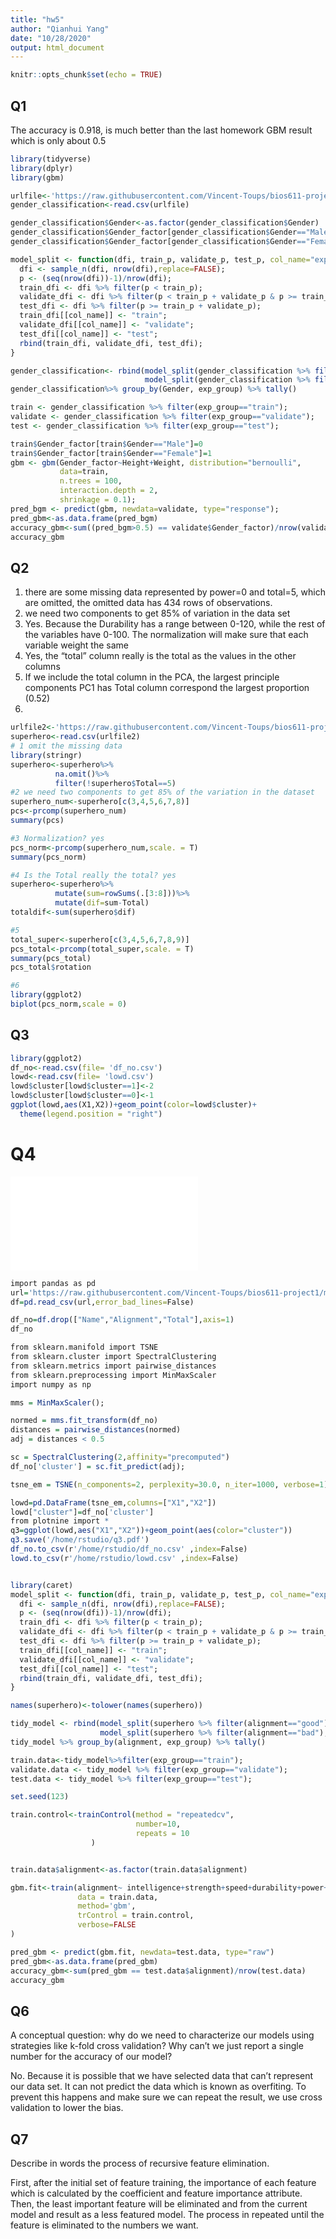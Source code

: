 ```yaml
---
title: "hw5"
author: "Qianhui Yang"
date: "10/28/2020"
output: html_document
---
```


```r
knitr::opts_chunk$set(echo = TRUE)
```

## Q1
The accuracy is 0.918, is much better than the last homework GBM result which is only about 0.5

```r

library(tidyverse)
library(dplyr)
library(gbm)

urlfile<-'https://raw.githubusercontent.com/Vincent-Toups/bios611-project1/master/source_data/datasets_26073_33239_weight-height.csv'
gender_classification<-read.csv(urlfile)

gender_classification$Gender<-as.factor(gender_classification$Gender)
gender_classification$Gender_factor[gender_classification$Gender=="Male"]=0
gender_classification$Gender_factor[gender_classification$Gender=="Female"]=1

model_split <- function(dfi, train_p, validate_p, test_p, col_name="exp_group"){
  dfi <- sample_n(dfi, nrow(dfi),replace=FALSE);
  p <- (seq(nrow(dfi))-1)/nrow(dfi);
  train_dfi <- dfi %>% filter(p < train_p);
  validate_dfi <- dfi %>% filter(p < train_p + validate_p & p >= train_p);
  test_dfi <- dfi %>% filter(p >= train_p + validate_p);
  train_dfi[[col_name]] <- "train";
  validate_dfi[[col_name]] <- "validate";
  test_dfi[[col_name]] <- "test";
  rbind(train_dfi, validate_dfi, test_dfi);
}

gender_classification<- rbind(model_split(gender_classification %>% filter(Gender=='Male'), 1/3, 1/3, 1/3),
                              model_split(gender_classification %>% filter(Gender=='Female'), 1/3, 1/3, 1/3));
gender_classification%>% group_by(Gender, exp_group) %>% tally()

train <- gender_classification %>% filter(exp_group=="train");
validate <- gender_classification %>% filter(exp_group=="validate");
test <- gender_classification %>% filter(exp_group=="test");

train$Gender_factor[train$Gender=="Male"]=0
train$Gender_factor[train$Gender=="Female"]=1
gbm <- gbm(Gender_factor~Height+Weight, distribution="bernoulli",
           data=train,
           n.trees = 100,
           interaction.depth = 2,
           shrinkage = 0.1);
pred_bgm <- predict(gbm, newdata=validate, type="response");
pred_gbm<-as.data.frame(pred_bgm)
accuracy_gbm<-sum((pred_bgm>0.5) == validate$Gender_factor)/nrow(validate);
accuracy_gbm
```

## Q2
1. there are some missing data represented by power=0 and total=5, which are omitted, the omitted data has 434 rows of observations.
2. we need two components to get 85% of variation in the data set
3. Yes. Because the Durability has a range between 0-120, while the rest of the variables have 0-100.
The normalization will make sure that each variable weight the same
4. Yes, the "total" column really is the total as the values in the other columns
5. If we include the total column in the PCA, the largest principle components PC1 has Total column correspond the largest proportion (0.52)
6.
```r
urlfile2<-'https://raw.githubusercontent.com/Vincent-Toups/bios611-project1/master/source_data/datasets_38396_60978_charcters_stats.csv'
superhero<-read.csv(urlfile2)
# 1 omit the missing data
library(stringr)
superhero<-superhero%>%
          na.omit()%>% 
          filter(!superhero$Total==5)
#2 we need two components to get 85% of the variation in the dataset
superhero_num<-superhero[c(3,4,5,6,7,8)]
pcs<-prcomp(superhero_num)
summary(pcs)

#3 Normalization? yes
pcs_norm<-prcomp(superhero_num,scale. = T)
summary(pcs_norm)

#4 Is the Total really the total? yes
superhero<-superhero%>%
          mutate(sum=rowSums(.[3:8]))%>%
          mutate(dif=sum-Total)
totaldif<-sum(superhero$dif)

#5 
total_super<-superhero[c(3,4,5,6,7,8,9)]
pcs_total<-prcomp(total_super,scale. = T)
summary(pcs_total)
pcs_total$rotation

#6
library(ggplot2)
biplot(pcs_norm,scale = 0)

```



## Q3 



```r

library(ggplot2)
df_no<-read.csv(file= 'df_no.csv')
lowd<-read.csv(file= 'lowd.csv')
lowd$cluster[lowd$cluster==1]<-2
lowd$cluster[lowd$cluster==0]<-1
ggplot(lowd,aes(X1,X2))+geom_point(color=lowd$cluster)+ 
  theme(legend.position = "right")


```

# Q4


![](/home/rstudio/q3.pdf)





```r

import pandas as pd
url='https://raw.githubusercontent.com/Vincent-Toups/bios611-project1/master/source_data/datasets_38396_60978_charcters_stats.csv'
df=pd.read_csv(url,error_bad_lines=False)

df_no=df.drop(["Name","Alignment","Total"],axis=1)
df_no

from sklearn.manifold import TSNE
from sklearn.cluster import SpectralClustering
from sklearn.metrics import pairwise_distances
from sklearn.preprocessing import MinMaxScaler
import numpy as np

mms = MinMaxScaler();

normed = mms.fit_transform(df_no)
distances = pairwise_distances(normed)
adj = distances < 0.5

sc = SpectralClustering(2,affinity="precomputed")
df_no['cluster'] = sc.fit_predict(adj);

tsne_em = TSNE(n_components=2, perplexity=30.0, n_iter=1000, verbose=1).fit_transform(df_no)

lowd=pd.DataFrame(tsne_em,columns=["X1","X2"])
lowd["cluster"]=df_no['cluster']
from plotnine import *
q3=ggplot(lowd,aes("X1","X2"))+geom_point(aes(color="cluster"))
q3.save('/home/rstudio/q3.pdf')
df_no.to_csv(r'/home/rstudio/df_no.csv' ,index=False)
lowd.to_csv(r'/home/rstudio/lowd.csv' ,index=False)



```



```r

library(caret)
model_split <- function(dfi, train_p, validate_p, test_p, col_name="exp_group"){
  dfi <- sample_n(dfi, nrow(dfi),replace=FALSE);
  p <- (seq(nrow(dfi))-1)/nrow(dfi);
  train_dfi <- dfi %>% filter(p < train_p);
  validate_dfi <- dfi %>% filter(p < train_p + validate_p & p >= train_p);
  test_dfi <- dfi %>% filter(p >= train_p + validate_p);
  train_dfi[[col_name]] <- "train";
  validate_dfi[[col_name]] <- "validate";
  test_dfi[[col_name]] <- "test";
  rbind(train_dfi, validate_dfi, test_dfi);
}

names(superhero)<-tolower(names(superhero))

tidy_model <- rbind(model_split(superhero %>% filter(alignment=="good"), 1/3, 1/3, 1/3),
                    model_split(superhero %>% filter(alignment=="bad"), 1/3, 1/3, 1/3));
tidy_model %>% group_by(alignment, exp_group) %>% tally()

train.data<-tidy_model%>%filter(exp_group=="train");
validate.data <- tidy_model %>% filter(exp_group=="validate");
test.data <- tidy_model %>% filter(exp_group=="test");

set.seed(123)

train.control<-trainControl(method = "repeatedcv",
                            number=10,
                            repeats = 10
                  )


train.data$alignment<-as.factor(train.data$alignment)

gbm.fit<-train(alignment~ intelligence+strength+speed+durability+power+combat,
               data = train.data,
               method='gbm',
               trControl = train.control,
               verbose=FALSE
)   

pred_gbm <- predict(gbm.fit, newdata=test.data, type="raw")
pred_gbm<-as.data.frame(pred_gbm)
accuracy_gbm<-sum(pred_gbm == test.data$alignment)/nrow(test.data)
accuracy_gbm

```
## Q6

A conceptual question: why do we need to characterize our models using
strategies like k-fold cross validation? Why can't we just report a
single number for the accuracy of our model?

No. Because it is possible that we have selected data that can't represent our data set. It can not predict the data which is known as overfiting. To prevent this happens and make sure we can repeat the result, we use cross validation to lower the bias. 

## Q7

Describe in words the process of recursive feature elimination. 

First, after the initial set of feature training, the importance of each feature which is calculated by 
the coefficient and feature importance attribute. Then, the least important feature will be eliminated and from the current model and result as a less featured model. The process in repeated until the feature is eliminated to the numbers we want. 






